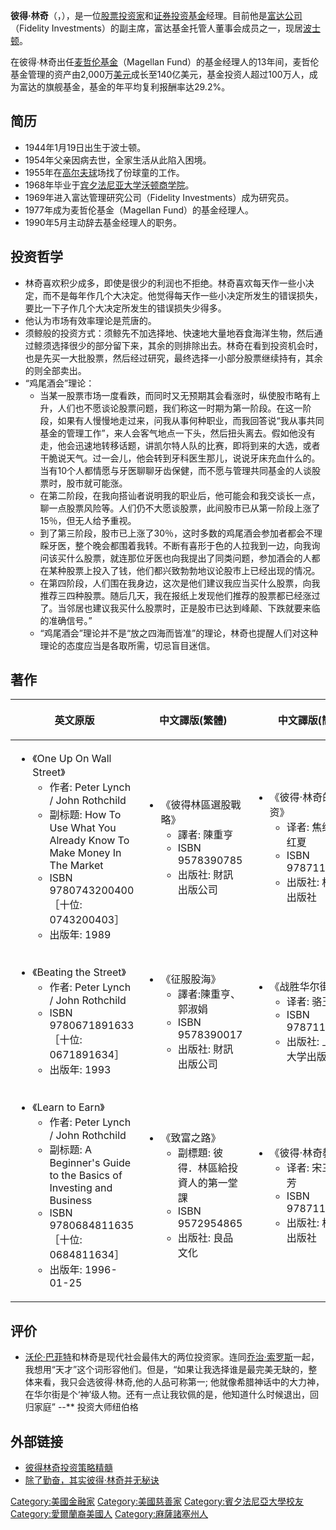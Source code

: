 {{noteTA
|1=zh-hans:彼得·林奇; zh-tw:彼得·林區;
|2=zh-hans:林奇; zh-tw:林區;
}}
{{no footnotes|time=2018-08-02T05:55:55+00:00}}
'''彼得·林奇'''（{{lang-en|Peter Lynch}}，{{bd|1944年|1月19日|catIdx=L}}），是一位[[股票|股票]][[投资家|投资家]]和[[证券投资基金|证券投资基金]]经理。目前他是[[富达投资|富达公司]]（Fidelity Investments）的副主席，富达基金托管人董事会成员之一，现居[[波士顿|波士顿]]。

在彼得·林奇出任[[麦哲伦基金|麦哲伦基金]]（Magellan Fund）的基金经理人的13年间，麦哲伦基金管理的资产由2,000万[[美元|美元]]成长至140亿美元，基金投资人超过100万人，成为富达的旗舰基金，基金的年平均复利报酬率达29.2%。

==简历==
* 1944年1月19日出生于波士顿。
* 1954年父亲因病去世，全家生活从此陷入困境。
* 1955年在[[高尔夫球|高尔夫球]]场找了份球童的工作。
* 1968年毕业于[[宾夕法尼亚大学|宾夕法尼亚大学]][[沃顿商学院|沃顿商学院]]。
* 1969年进入富达管理研究公司（Fidelity Investments）成为研究员。
* 1977年成为麦哲伦基金（Magellan Fund）的基金经理人。
* 1990年5月主动辞去基金经理人的职务。

==投资哲学==
* 林奇喜欢积少成多，即使是很少的利润也不拒绝。林奇喜欢每天作一些小决定，而不是每年作几个大决定。他觉得每天作一些小决定所发生的错误损失，要比一下子作几个大决定所发生的错误损失少得多。
* 他认为市场有效率理论是荒唐的。
* 须鲸般的投资方式：须鲸先不加选择地、快速地大量地吞食海洋生物，然后通过鲸须选择很少的部分留下来，其余的则排除出去。林奇在看到投资机会时，也是先买一大批股票，然后经过研究，最终选择一小部分股票继续持有，其余的则全部卖出。
* “鸡尾酒会”理论：
**当某一股票市场一度看跌，而同时又无预期其会看涨时，纵使股市略有上升，人们也不愿谈论股票问题，我们称这一时期为第一阶段。在这一阶段，如果有人慢慢地走过来，问我从事何种职业，而我回答说“我从事共同基金的管理工作”，来人会客气地点一下头，然后扭头离去。假如他没有走，他会迅速地转移话题，讲凯尔特人队的比赛，即将到来的大选，或者干脆说天气。过一会儿，他会转到牙科医生那儿，说说牙床充血什么的。当有10个人都情愿与牙医聊聊牙齿保健，而不愿与管理共同基金的人谈股票时，股市就可能涨。
**在第二阶段，在我向搭讪者说明我的职业后，他可能会和我交谈长一点，聊一点股票风险等。人们仍不大愿谈股票，此间股市已从第一阶段上涨了15％，但无人给予重视。
**到了第三阶段，股市已上涨了30％，这时多数的鸡尾酒会参加者都会不理睬牙医，整个晚会都围着我转。不断有喜形于色的人拉我到一边，向我询问该买什么股票，就连那位牙医也向我提出了同类问题，参加酒会的人都在某种股票上投入了钱，他们都兴致勃勃地议论股市上已经出现的情况。
**在第四阶段，人们围在我身边，这次是他们建议我应当买什么股票，向我推荐三四种股票。随后几天，我在报纸上发现他们推荐的股票都已经涨过了。当邻居也建议我买什么股票时，正是股市已达到峰颠、下跌就要来临的准确信号。”
**“鸡尾酒会”理论并不是“放之四海而皆准”的理论，林奇也提醒人们对这种理论的态度应当是各取所需，切忌盲目迷信。

==著作==
{| class="wikitable"
|-
! 英文原版 !! 中文譯版(繁體) !! 中文譯版(簡體)
|-
| 
* 《One Up On Wall Street》
** 作者: Peter Lynch / John Rothchild
** 副标题: How To Use What You Already Know To Make Money In The Market
** ISBN 9780743200400 ［十位: 0743200403］
** 出版年: 1989
|
* 《彼得林區選股戰略》
** 譯者: 陳重亨
** ISBN 9578390785
** 出版社: 財訊出版公司
|
* 《彼得·林奇的成功投资》
** 译者: 焦绪凤 / 王红夏
** ISBN 9787111200505
** 出版社: 机械工业出版社
|-
| 
* 《Beating the Street》
** 作者: Peter Lynch / John Rothchild
** ISBN 9780671891633 ［十位: 0671891634］
** 出版年: 1993
|
* 《征服股海》
** 譯者:陳重亨、郭淑娟
** ISBN 9578390017
** 出版社: 財訊出版公司
|
* 《战胜华尔街》
** 译者: 骆玉鼎
** ISBN 9787111218944
** 出版社: 上海财经大学出版社
|-
|
* 《Learn to Earn》
** 作者: Peter Lynch / John Rothchild
** 副标题: A Beginner's Guide to the Basics of Investing and Business
** ISBN 9780684811635 ［十位: 0684811634］
** 出版年: 1996-01-25
|
* 《致富之路》
** 副標題: 彼得．林區給投資人的第一堂課
** ISBN 9572954865
** 出版社: 良品文化
|
* 《彼得·林奇教你理财》
** 译者: 宋三江/罗志芳
** ISBN 9787111284055
** 出版社: 机械工业出版社
|}

==评价==
* [[沃伦·巴菲特|沃伦·巴菲特]]和林奇是现代社会最伟大的两位投资家。连同[[乔治·索罗斯|乔治·索罗斯]]一起，我想用“天才”这个词形容他们。但是，“如果让我选择谁是最完美无缺的，整体来看，我只会选彼得·林奇,他的人品可称第一; 他就像希腊神话中的大力神，在华尔街是个‘神’级人物。还有一点让我钦佩的是，他知道什么时候退出，回归家庭”   --** 投资大师纽伯格

==外部链接==
* [http://blog.sina.com.cn/u/4c5a73c9010008gv 彼得林奇投资策略精髓]
* [http://blog.sina.com.cn/s/blog_4a78b4ee0100092j.html 除了勤奋，其实彼得·林奇并无秘诀] {{Wayback|url=http://blog.sina.com.cn/s/blog_4a78b4ee0100092j.html |date=20200602033230 }}

{{wikiquote}}

{{Authority control}}
{{DEFAULTSORT:Lynch, Peter}}
[[Category:美國金融家|Category:美國金融家]]
[[Category:美國慈善家|Category:美國慈善家]]
[[Category:賓夕法尼亞大學校友|Category:賓夕法尼亞大學校友]]
[[Category:愛爾蘭裔美國人|Category:愛爾蘭裔美國人]]
[[Category:麻薩諸塞州人|Category:麻薩諸塞州人]]